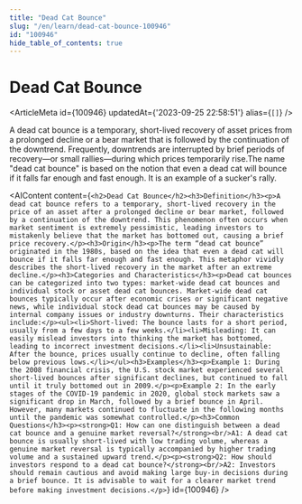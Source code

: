 ```yaml
---
title: "Dead Cat Bounce"
slug: "/en/learn/dead-cat-bounce-100946"
id: "100946"
hide_table_of_contents: true
---
```



# Dead Cat Bounce

<ArticleMeta id={100946} updatedAt={'2023-09-25 22:58:51'} alias={`[]`} />
<div className='border-solid border-b border-t-0 my-4 border-[var(--ifm-color-gray-300)]' />

A dead cat bounce is a temporary, short-lived recovery of asset prices from a prolonged decline or a bear market that is followed by the continuation of the downtrend. Frequently, downtrends are interrupted by brief periods of recovery—or small rallies—during which prices temporarily rise.The name "dead cat bounce" is based on the notion that even a dead cat will bounce if it falls far enough and fast enough. It is an example of a sucker's rally.

<AIContent content={`<h2>Dead Cat Bounce</h2><h3>Definition</h3><p>A dead cat bounce refers to a temporary, short-lived recovery in the price of an asset after a prolonged decline or bear market, followed by a continuation of the downtrend. This phenomenon often occurs when market sentiment is extremely pessimistic, leading investors to mistakenly believe that the market has bottomed out, causing a brief price recovery.</p><h3>Origin</h3><p>The term “dead cat bounce” originated in the 1980s, based on the idea that even a dead cat will bounce if it falls far enough and fast enough. This metaphor vividly describes the short-lived recovery in the market after an extreme decline.</p><h3>Categories and Characteristics</h3><p>Dead cat bounces can be categorized into two types: market-wide dead cat bounces and individual stock or asset dead cat bounces. Market-wide dead cat bounces typically occur after economic crises or significant negative news, while individual stock dead cat bounces may be caused by internal company issues or industry downturns. Their characteristics include:</p><ul><li>Short-lived: The bounce lasts for a short period, usually from a few days to a few weeks.</li><li>Misleading: It can easily mislead investors into thinking the market has bottomed, leading to incorrect investment decisions.</li><li>Unsustainable: After the bounce, prices usually continue to decline, often falling below previous lows.</li></ul><h3>Examples</h3><p>Example 1: During the 2008 financial crisis, the U.S. stock market experienced several short-lived bounces after significant declines, but continued to fall until it truly bottomed out in 2009.</p><p>Example 2: In the early stages of the COVID-19 pandemic in 2020, global stock markets saw a significant drop in March, followed by a brief bounce in April. However, many markets continued to fluctuate in the following months until the pandemic was somewhat controlled.</p><h3>Common Questions</h3><p><strong>Q1: How can one distinguish between a dead cat bounce and a genuine market reversal?</strong><br/>A1: A dead cat bounce is usually short-lived with low trading volume, whereas a genuine market reversal is typically accompanied by higher trading volume and a sustained upward trend.</p><p><strong>Q2: How should investors respond to a dead cat bounce?</strong><br/>A2: Investors should remain cautious and avoid making large buy-in decisions during a brief bounce. It is advisable to wait for a clearer market trend before making investment decisions.</p>`} id={100946} />

